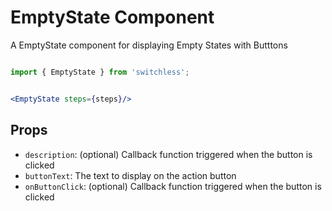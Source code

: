 



<Meta of={EmptyStateStories} />

# EmptyState Component 

<Subtitle>
  A EmptyState component for displaying Empty States with Butttons
</Subtitle>

```jsx

import { EmptyState } from 'switchless';


<EmptyState steps={steps}/>

```

## Props
- `description`: (optional) Callback function triggered when the button is clicked
- `buttonText`:  The text to display on the action button
- `onButtonClick`: (optional) Callback function triggered when the button is clicked